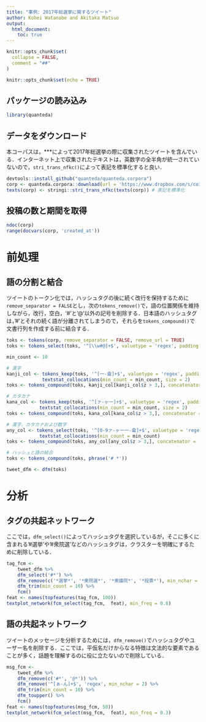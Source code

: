 ```yaml
---
title: "事例: 2017年総選挙に関するツイート"
author: Kohei Watanabe and Akitaka Matsuo
output: 
  html_document:
    toc: true
---
```


```r
knitr::opts_chunk$set(
  collapse = FALSE,
  comment = "##"
)
```


```r
knitr::opts_chunk$set(echo = TRUE)
```

## パッケージの読み込み

```r
library(quanteda)
```


## データをダウンロード

本コーパスは，***によって2017年総選挙の際に収集されたツイートを含んでいる．インターネット上で収集されたテキストは，英数字の全半角が統一されていないので，`stri_trans_nfkc()`によって表記を標準化すると良い．

```r
devtools::install_github("quanteda/quanteda.corpora")
corp <- quanteda.corpora::download(url = 'https://www.dropbox.com/s/co12wpj08pzqz71/data_corpus_election2017tweets.rds?dl=1')
texts(corp) <- stringi::stri_trans_nfkc(texts(corp)) # 表記を標準化
```


## 投稿の数と期間を取得

```r
ndoc(corp)
range(docvars(corp, 'created_at'))
```

# 前処理

## 語の分割と結合

ツイートのトークン化では，ハッシュタグの後に続く改行を保持するために`remove_separator = FALSE`とし，次の`tokens_remove()`で，語の位置関係を維持しながら，改行，空白，'#'と'@'以外の記号を削除する．日本語のハッシュタグは，’#’とそれの続く語が分離されてしまうので，それらを`tokens_compound()`で文書行列を作成する前に結合する．

```r

toks <- tokens(corp, remove_separator = FALSE, remove_url = TRUE)
toks <- tokens_select(toks, '^[\\w#@]+$', valuetype = 'regex', padding = TRUE)

min_count <- 10

# 漢字
kanji_col <- tokens_keep(toks, '^[一-龠]+$', valuetype = 'regex', padding = TRUE) %>% 
             textstat_collocations(min_count = min_count, size = 2)
toks <- tokens_compound(toks, kanji_col[kanji_col$z > 3,], concatenator = '')

# カタカナ
kana_col <- tokens_keep(toks, '^[ァ-ヶー]+$', valuetype = 'regex', padding = TRUE) %>% 
            textstat_collocations(min_count = min_count, size = 2)
toks <- tokens_compound(toks, kana_col[kana_col$z > 3,], concatenator = '')

# 漢字，カタカナおよび数字
any_col <- tokens_select(toks, '^[0-9ァ-ヶー一-龠]+$', valuetype = 'regex', padding = TRUE) %>% 
            textstat_collocations(min_count = min_count)
toks <- tokens_compound(toks, any_col[any_col$z > 3,], concatenator = '')

# ハッシュと語の結合
toks <- tokens_compound(toks, phrase('# *')) 

tweet_dfm <- dfm(toks)
```

# 分析

## タグの共起ネットワーク

ここでは，`dfm_select()`によってハッシュタグを選択しているが，そこに多くに含まれる'#選挙'や'#衆院選'などのハッシュタグは，クラスターを明確にするために削除している．

```r
tag_fcm <- 
    tweet_dfm %>% 
    dfm_select('#*') %>% 
    dfm_remove(c('*選挙*', '*衆院選*', '*衆議院*', '*投票*'), min_nchar = 2) %>% 
    dfm_trim(min_count = 10) %>% 
    fcm()
feat <- names(topfeatures(tag_fcm, 100))
textplot_network(fcm_select(tag_fcm,  feat), min_freq = 0.8)
```

## 語の共起ネットワーク

ツイートのメッセージを分析するためには，`dfm_remove()`でハッシュタグやユーザー名を削除する．ここでは，平仮名だけからなる特徴は文法的な要素であることが多く，話題を理解するのに役に立たないので削除している．

```r
msg_fcm <- 
    tweet_dfm %>% 
    dfm_remove(c('#*', '@*')) %>% 
    dfm_remove('^[ぁ-ん]+$', 'regex', min_nchar = 2) %>% 
    dfm_trim(min_count = 10) %>% 
    dfm_toupper() %>% 
    fcm()
feat <- names(topfeatures(msg_fcm, 50))
textplot_network(fcm_select(msg_fcm,  feat), min_freq = 0.3)
```

